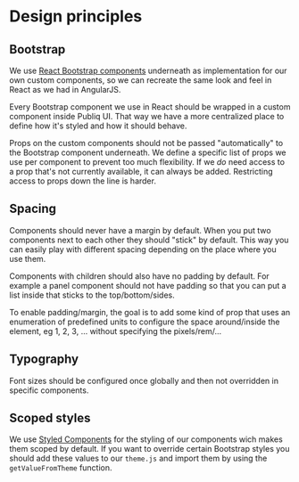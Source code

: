 
<Meta title="Introduction/Design Principles" />

# Design principles

## Bootstrap

We use [React Bootstrap components](https://react-bootstrap.github.io/) underneath as implementation for our own custom components, so we can recreate the same look
and feel in React as we had in AngularJS.

Every Bootstrap component we use in React should be wrapped in a custom component inside Publiq UI.
That way we have a more centralized place to define how it's styled and how it should behave.

Props on the custom components should not be passed "automatically" to the Bootstrap component underneath.
We define a specific list of props we use per component to prevent too much flexibility.
If we _do_ need access to a prop that's not currently available, it can always be added.
Restricting access to props down the line is harder.

## Spacing

Components should never have a margin by default. When you put two components next to each other they should "stick" by default. This way you can easily play with different spacing depending on the place where you use them.

Components with children should also have no padding by default. For example a panel component should not have padding so that you can put a list inside that sticks to the top/bottom/sides.

To enable padding/margin, the goal is to add some kind of prop that uses an enumeration of predefined units to configure the space around/inside the element, eg 1, 2, 3, ... without specifying the pixels/rem/...

## Typography

Font sizes should be configured once globally and then not overridden in specific components.

## Scoped styles

We use [Styled Components](https://styled-components.com/) for the styling of our components wich makes them scoped by default.
If you want to override certain Bootstrap styles you should add these values to our `theme.js` and import them by using the `getValueFromTheme` function.
